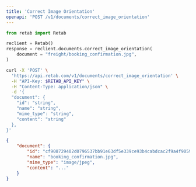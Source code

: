 ```yaml
---
title: 'Correct Image Orientation'
openapi: 'POST /v1/documents/correct_image_orientation'
---
```


<RequestExample>

```python python
from retab import Retab

reclient = Retab()
response = reclient.documents.correct_image_orientation(
    document = "freight/booking_confirmation.jpg",
)
```


```bash curl
curl -X 'POST' \
  'https://api.retab.com/v1/documents/correct_image_orientation' \
  -H "API-Key: $RETAB_API_KEY" \
  -H "Content-Type: application/json" \
  -d '{
  "document": {
    "id": "string",
    "name": "string",
    "mime_type": "string",
    "content": "string"
  },
}'
```

</RequestExample>


<ResponseExample>

```json 200
{
    "document": {
        "id": "cf908729402d0796537bb91e63df5e339ce93b4cabdcac2f9a4f90592647e130",
        "name": "booking_confirmation.jpg",
        "mime_type": "image/jpeg",
        "content": "..."
    }
}
```



</ResponseExample>

